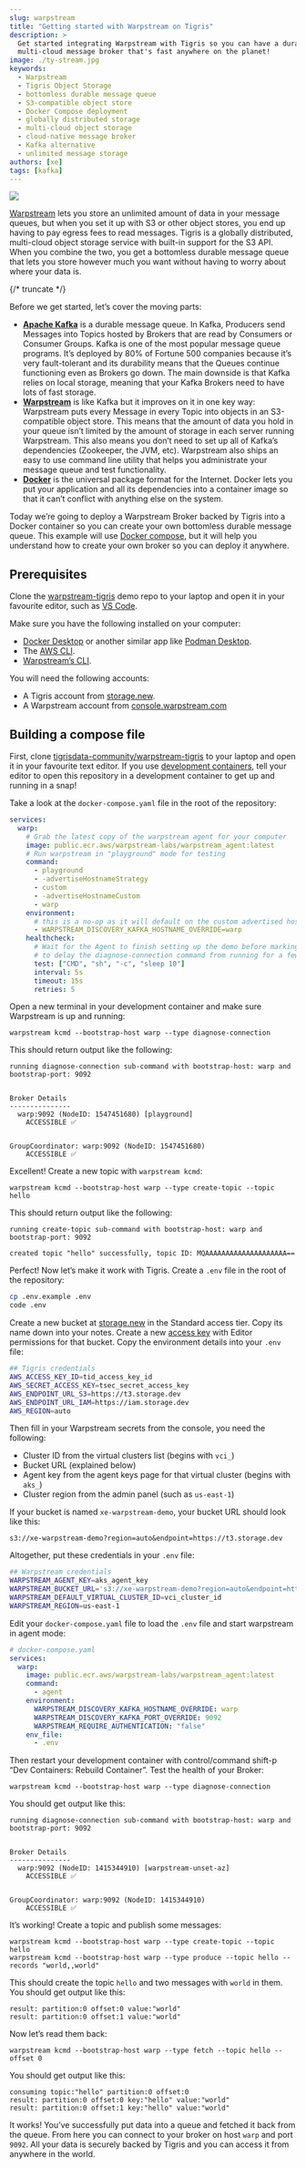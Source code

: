 ```yaml
---
slug: warpstream
title: "Getting started with Warpstream on Tigris"
description: >
  Get started integrating Warpstream with Tigris so you can have a durable
  multi-cloud message broker that's fast anywhere on the planet!
image: ./ty-stream.jpg
keywords:
  - Warpstream
  - Tigris Object Storage
  - bottomless durable message queue
  - S3-compatible object store
  - Docker Compose deployment
  - globally distributed storage
  - multi-cloud object storage
  - cloud-native message broker
  - Kafka alternative
  - unlimited message storage
authors: [xe]
tags: [kafka]
---
```


![](./ty-stream.jpg)

[Warpstream](https://www.warpstream.com/) lets you store an unlimited amount of
data in your message queues, but when you set it up with S3 or other object
stores, you end up having to pay egress fees to read messages. Tigris is a
globally distributed, multi-cloud object storage service with built-in support
for the S3 API. When you combine the two, you get a bottomless durable message
queue that lets you store however much you want without having to worry about
where your data is.

{/* truncate */}

Before we get started, let’s cover the moving parts:

- [**Apache Kafka**](https://kafka.apache.org/) is a durable message queue. In
  Kafka, Producers send Messages into Topics hosted by Brokers that are read by
  Consumers or Consumer Groups. Kafka is one of the most popular message queue
  programs. It’s deployed by 80% of Fortune 500 companies because it’s very
  fault-tolerant and its durability means that the Queues continue functioning
  even as Brokers go down. The main downside is that Kafka relies on local
  storage, meaning that your Kafka Brokers need to have lots of fast storage.
- [**Warpstream**](https://www.warpstream.com/) is like Kafka but it improves on
  it in one key way: Warpstream puts every Message in every Topic into objects
  in an S3-compatible object store. This means that the amount of data you hold
  in your queue isn’t limited by the amount of storage in each server running
  Warpstream. This also means you don’t need to set up all of Kafka’s
  dependencies (Zookeeper, the JVM, etc). Warpstream also ships an easy to use
  command line utility that helps you administrate your message queue and test
  functionality.
- [**Docker**](https://docker.com) is the universal package format for the
  Internet. Docker lets you put your application and all its dependencies into a
  container image so that it can’t conflict with anything else on the system.

Today we’re going to deploy a Warpstream Broker backed by Tigris into a Docker
container so you can create your own bottomless durable message queue. This
example will use [Docker compose](https://docs.docker.com/compose/), but it will
help you understand how to create your own broker so you can deploy it anywhere.

## Prerequisites

Clone the
[warpstream-tigris](https://github.com/tigrisdata-community/warpstream-tigris)
demo repo to your laptop and open it in your favourite editor, such as
[VS Code](https://code.visualstudio.com/).

Make sure you have the following installed on your computer:

- [Docker Desktop](https://www.docker.com/products/docker-desktop/) or another
  similar app like [Podman Desktop](https://podman-desktop.io/).
- The [AWS CLI](https://aws.amazon.com/cli/).
- [Warpstream’s CLI](https://docs.warpstream.com/warpstream/reference/cli-reference).

You will need the following accounts:

- A Tigris account from [storage.new](https://storage.new).
- A Warpstream account from
  [console.warpstream.com](http://console.warpstream.com/login)

## Building a compose file

First, clone
[tigrisdata-community/warpstream-tigris](https://github.com/tigrisdata-community/warpstream-tigris)
to your laptop and open it in your favourite text editor. If you use
[development containers](https://www.tigrisdata.com/blog/dev-containers-python/),
tell your editor to open this repository in a development container to get up
and running in a snap\!

Take a look at the `docker-compose.yaml` file in the root of the repository:

```yaml
services:
  warp:
    # Grab the latest copy of the warpstream agent for your computer
    image: public.ecr.aws/warpstream-labs/warpstream_agent:latest
    # Run warpstream in "playground" mode for testing
    command:
      - playground
      - -advertiseHostnameStrategy
      - custom
      - -advertiseHostnameCustom
      - warp
    environment:
      # this is a no-op as it will default on the custom advertised hostname defined above, but you can change this if you want to use a different hostname with Kafka
      - WARPSTREAM_DISCOVERY_KAFKA_HOSTNAME_OVERRIDE=warp
    healthcheck:
      # Wait for the Agent to finish setting up the demo before marking it as healthy
      # to delay the diagnose-connection command from running for a few seconds.
      test: ["CMD", "sh", "-c", "sleep 10"]
      interval: 5s
      timeout: 15s
      retries: 5
```

Open a new terminal in your development container and make sure Warpstream is up
and running:

```text
warpstream kcmd --bootstrap-host warp --type diagnose-connection
```

This should return output like the following:

```text
running diagnose-connection sub-command with bootstrap-host: warp and bootstrap-port: 9092


Broker Details
---------------
  warp:9092 (NodeID: 1547451680) [playground]
    ACCESSIBLE ✅


GroupCoordinator: warp:9092 (NodeID: 1547451680)
    ACCESSIBLE ✅
```

Excellent\! Create a new topic with `warpstream kcmd`:

```text
warpstream kcmd --bootstrap-host warp --type create-topic --topic hello
```

This should return output like the following:

```text
running create-topic sub-command with bootstrap-host: warp and bootstrap-port: 9092

created topic "hello" successfully, topic ID: MQAAAAAAAAAAAAAAAAAAAA==
```

Perfect\! Now let’s make it work with Tigris. Create a `.env` file in the root
of the repository:

```sh
cp .env.example .env
code .env
```

Create a new bucket at [storage.new](https://storage.new) in the Standard access
tier. Copy its name down into your notes. Create a new
[access key](https://storage.new/accesskey) with Editor permissions for that
bucket. Copy the environment details into your `.env` file:

```sh
## Tigris credentials
AWS_ACCESS_KEY_ID=tid_access_key_id
AWS_SECRET_ACCESS_KEY=tsec_secret_access_key
AWS_ENDPOINT_URL_S3=https://t3.storage.dev
AWS_ENDPOINT_URL_IAM=https://iam.storage.dev
AWS_REGION=auto
```

Then fill in your Warpstream secrets from the console, you need the following:

- Cluster ID from the virtual clusters list (begins with `vci_`)
- Bucket URL (explained below)
- Agent key from the agent keys page for that virtual cluster (begins with
  `aks_`)
- Cluster region from the admin panel (such as `us-east-1`)

If your bucket is named `xe-warpstream-demo`, your bucket URL should look like
this:

```text
s3://xe-warpstream-demo?region=auto&endpoint=https://t3.storage.dev
```

Altogether, put these credentials in your `.env` file:

```sh
## Warpstream credentials
WARPSTREAM_AGENT_KEY=aks_agent_key
WARPSTREAM_BUCKET_URL='s3://xe-warpstream-demo?region=auto&endpoint=https://t3.storage.dev'
WARPSTREAM_DEFAULT_VIRTUAL_CLUSTER_ID=vci_cluster_id
WARPSTREAM_REGION=us-east-1
```

Edit your `docker-compose.yaml` file to load the `.env` file and start
warpstream in agent mode:

```yaml
# docker-compose.yaml
services:
  warp:
    image: public.ecr.aws/warpstream-labs/warpstream_agent:latest
    command:
      - agent
    environment:
      WARPSTREAM_DISCOVERY_KAFKA_HOSTNAME_OVERRIDE: warp
      WARPSTREAM_DISCOVERY_KAFKA_PORT_OVERRIDE: 9092
      WARPSTREAM_REQUIRE_AUTHENTICATION: "false"
    env_file:
      - .env
```

Then restart your development container with control/command shift-p “Dev
Containers: Rebuild Container”. Test the health of your Broker:

```text
warpstream kcmd --bootstrap-host warp --type diagnose-connection
```

You should get output like this:

```text
running diagnose-connection sub-command with bootstrap-host: warp and bootstrap-port: 9092


Broker Details
---------------
  warp:9092 (NodeID: 1415344910) [warpstream-unset-az]
    ACCESSIBLE ✅


GroupCoordinator: warp:9092 (NodeID: 1415344910)
    ACCESSIBLE ✅
```

It’s working\! Create a topic and publish some messages:

```text
warpstream kcmd --bootstrap-host warp --type create-topic --topic hello
warpstream kcmd --bootstrap-host warp --type produce --topic hello --records "world,,world"
```

This should create the topic `hello` and two messages with `world` in them. You
should get output like this:

```text
result: partition:0 offset:0 value:"world"
result: partition:0 offset:1 value:"world"
```

Now let’s read them back:

```text
warpstream kcmd --bootstrap-host warp --type fetch --topic hello --offset 0
```

You should get output like this:

```text
consuming topic:"hello" partition:0 offset:0
result: partition:0 offset:0 key:"hello" value:"world"
result: partition:0 offset:1 key:"hello" value:"world"
```

It works\! You’ve successfully put data into a queue and fetched it back from
the queue. From here you can connect to your broker on host `warp` and port
`9092`. All your data is securely backed by Tigris and you can access it from
anywhere in the world.
